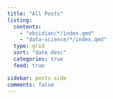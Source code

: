 ```yaml
---
title: "All Posts"
listing:
  contents: 
    - "obsidian/*/index.qmd"
    - "data-science/*/index.qmd"
  type: grid
  sort: "date desc"
  categories: true
  feed: true

sidebar: posts-side
comments: false
---
```

